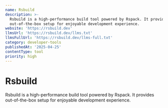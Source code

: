 ```yaml
---
name: Rsbuild
description: >-
  Rsbuild is a high-performance build tool powered by Rspack. It provides
  out-of-the-box setup for enjoyable development experience.
website: 'https://rsbuild.dev'
llmsUrl: 'https://rsbuild.dev/llms.txt'
llmsFullUrl: 'https://rsbuild.dev/llms-full.txt'
category: developer-tools
publishedAt: '2025-04-25'
contentType: tool
priority: high
---
```


# Rsbuild

Rsbuild is a high-performance build tool powered by Rspack. It provides out-of-the-box setup for enjoyable development experience.

